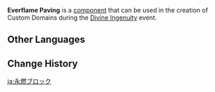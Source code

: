 {{Component Infobox
|id          = 4001
|image       = Item Everflame Paving.png
|load        = 2
|event       = Divine Ingenuity
|description = Climbable.<br>This surface will periodically release bursts of fire, causing nearby characters to be affected by Pyro.
|placement   = Free
|category    = Traps
|size        = 5 · 5 · 5
}}
'''Everflame Paving''' is a [[component]] that can be used in the creation of Custom Domains during the [[Divine Ingenuity]] event.

==Other Languages==
{{Other Languages
|default_hidden = 1
|en      = Everflame Paving
|zhs     = 永燃地面
|zhs_rm  = Yǒng Rán Dìmiàn
|zht     = 永燃地面
|zht_rm  = Yǒng Rán Dìmiàn
|ja      = 永燃ブロック
|ja_rm   = Einen Burokku{{Assumed}}
|ko      = 영원히 타오르는 지면
|ko_rm   = Yeongwonhi Taoreuneun Jimyeon
|es      = Superficie en llamas
|fr      = Pavage de feu
|ru      = Огненное покрытие
|th      = บล็อกเพลิงนิรันดร์
|th_rm   = 
|vi      = Mặt Đất Rực Lửa
|de      = Pflaster der ewigen Flammer
|id      = Platform Berapi
|pt      = Pavimentação Flamejante
|tr      = Alevli Taş Döşeme
|it      = Pavimentazione del fuoco eterno
}}

==Change History==
{{Change History|2.5}}

[[ja:永燃ブロック]]